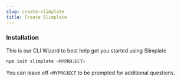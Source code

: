 ```yaml
---
slug: create-slimplate
title: Create Slimplate
---
```


### Installation
This is our CLI Wizard to best help get you started using Slimplate

```jsx
npm init slimplate <MYPROJECT>
```

You can leave off `<MYPROJECT` to be prompted for additional questions. 
